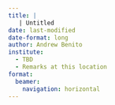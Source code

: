 ```yaml
---
title: |
   | Untitled
date: last-modified
date-format: long
author: Andrew Benito
institute:
  - TBD
  - Remarks at this location 
format: 
  beamer: 
    navigation: horizontal
---
```


